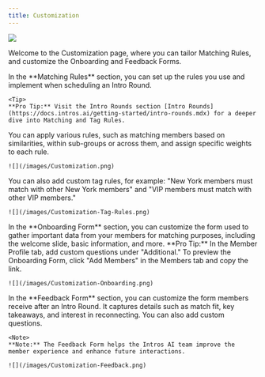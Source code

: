 ```yaml
---
title: Customization
---
```


![](/images/Customization.png)

Welcome to the Customization page, where you can tailor Matching Rules, and customize the Onboarding and Feedback Forms.

<Tabs>
  <Tab title="Matching Rules">
  In the **Matching Rules** section, you can set up the rules you use and implement when scheduling an Intro Round.

    <Tip>
    **Pro Tip:** Visit the Intro Rounds section [Intro Rounds](https://docs.intros.ai/getting-started/intro-rounds.mdx) for a deeper dive into Matching and Tag Rules.
</Tip>
  
  You can apply various rules, such as matching members based on similarities, within sub-groups or across them, and assign specific weights to each rule.

    ![](/images/Customization.png)

 You can also add custom tag rules, for example: "New York members must match with other New York members" and "VIP members must match with other VIP members."

    ![](/images/Customization-Tag-Rules.png)
   
  </Tab>
  <Tab title="Onboarding Form">
  In the **Onboarding Form** section, you can customize the form used to gather important data from your members for matching purposes, including the welcome slide, basic information, and more.

   <Tip>
 **Pro Tip:** In the Member Profile tab, add custom questions under "Additional." To preview the Onboarding Form, click "Add Members" in the Members tab and copy the link.
</Tip>
  

    ![](/images/Customization-Onboarding.png)
  </Tab>
  <Tab title="Feedback Form">
    In the **Feedback Form** section, you can customize the form members receive after an Intro Round. It captures details such as match fit, key takeaways, and interest in reconnecting. You can also add custom questions.

    <Note>
    **Note:** The Feedback Form helps the Intros AI team improve the member experience and enhance future interactions.
  </Note>

    ![](/images/Customization-Feedback.png)

    
  </Tab>
</Tabs>
